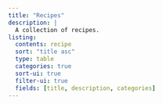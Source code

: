 ```yaml
---
title: "Recipes"
description: |
  A collection of recipes.
listing:
  contents: recipe
  sort: "title asc"
  type: table
  categories: true
  sort-ui: true
  filter-ui: true
  fields: [title, description, categories]
---
```



